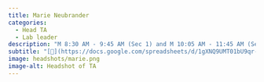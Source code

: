 ```yaml
---
title: Marie Neubrander
categories:
  - Head TA
  - Lab leader
description: "M 8:30 AM - 9:45 AM (Sec 1) and M 10:05 AM - 11:45 AM (Sec 3)"
subtitle: "[🔗](https://docs.google.com/spreadsheets/d/1gXNQ9UMT01bU9qr-YDsA2GIpslldHmfwPg1gcOj2GTA/edit?usp=sharing)"
image: headshots/marie.png
image-alt: Headshot of TA
---
```

